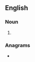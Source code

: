 ==English==

===Noun===
{{head|en|noun form}}

# {{plural of|shipmaster|lang=en}}

===Anagrams===
* {{anagrams|en|a=aehimprssst|masterships}}